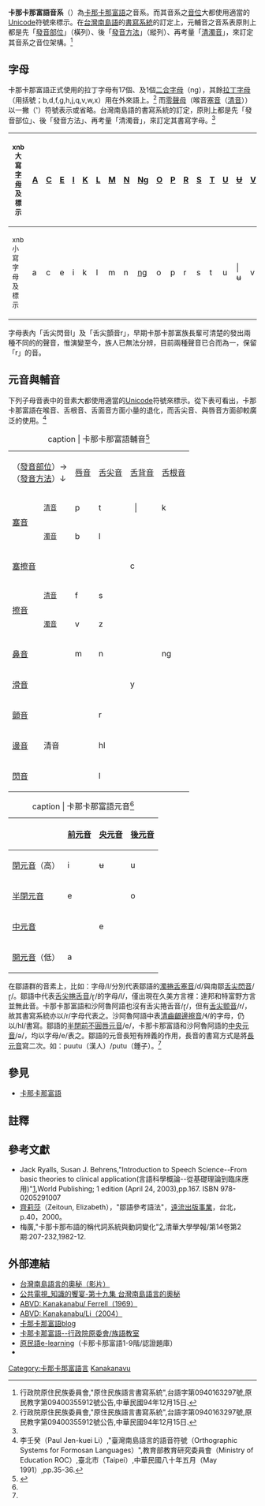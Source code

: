 {{noteTA
|T=zh-hant:卡那卡那富語音系; zh-hans:卡那卡那富语音系
|G1=Kanakanavu phonology
}}

'''卡那卡那富語音系'''（{{lang|en|Kanakanavu phonology}}）為[[卡那卡那富語|卡那卡那富語]]之音系。而其音系之[[音位|音位]]大都使用適當的[[Unicode|Unicode]]符號來標示。在[[台灣南島語|台灣南島語]]的[[書寫系統|書寫系統]]的訂定上，元輔音之音系表原則上都是先「[[發音部位|發音部位]]」（橫列）、後「[[發音方法|發音方法]]」（縱列）、再考量「[[清濁音|清濁音]]」，來訂定其音系之音位架構。<ref name=shaolatin>行政院原住民族委員會,"原住民族語言書寫系統"{{cite web |url=http://www.edu.tw/files/list/M0001/aboriginal.pdf |title=存档副本 |accessdate=2017-06-01 |deadurl=yes |archiveurl=https://web.archive.org/web/20110212023032/http://www.edu.tw/files/list/M0001/aboriginal.pdf |archivedate=2011-02-12 }},台語字第0940163297號,原民教字第09400355912號公告,中華民國94年12月15日.</ref>

==字母==
卡那卡那富語正式使用的拉丁字母有17個、及1個[[二合字母|二合字母]]（ng），其餘[[拉丁字母|拉丁字母]]（用括號；b,d,f,g,h,j,q,v,w,x）用在外來語上。<ref name=tsoulatin>行政院原住民族委員會,"原住民族語言書寫系統"{{cite web |url=http://www.edu.tw/files/list/M0001/aboriginal.pdf |title=存档副本 |accessdate=2017-06-01 |deadurl=yes |archiveurl=https://web.archive.org/web/20110212023032/http://www.edu.tw/files/list/M0001/aboriginal.pdf |archivedate=2011-02-12 }},台語字第0940163297號,原民教字第09400355912號公告,中華民國94年12月15日.</ref> 而[[零聲母|零聲母]]（喉音[[塞音|塞音]]（[[清音|清音]]））以一撇（'）符號表示或省略。台灣南島語的書寫系統的訂定，原則上都是先「發音部位」、後「發音方法」、再考量「清濁音」，來訂定其書寫字母。<ref name=tsoulatin/>

{| class=wikitable style="font-size: 1.25em;"
|-align=center
!<small>xnb大寫[[字母|字母]]及標示</small>
|[[A|A]]||[[C|C]]||[[E|E]]||[[I|I]]||[[K|K]]||[[L|L]]||[[M|M]]||[[N|N]]||[[Ng|Ng]]||[[O|O]]||[[P|P]]||[[R|R]]||[[S|S]]||[[T|T]]||[[U|U]]||[[Ʉ|Ʉ]]||[[V|V]]||'/（[[聲門塞音|ʔ]]）
|-align=center
!<small>xnb小寫字母及標示</small>
|a||c||e||i||k||l||m||n||[[ng|ng]]||o||p||r||s||t||u|||ʉ||v||'/（[[聲門塞音|ʔ]]）
|}

字母表內「舌尖閃音l」及「舌尖顫音r」，早期卡那卡那富族長輩可清楚的發出兩種不同的的聲音，惟演變至今，族人已無法分辨，目前兩種聲音已合而為一，保留「r」的音。

==元音與輔音==
下列子母音表中的音素大都使用適當的[[Unicode|Unicode]]符號來標示。從下表可看出，卡那卡那富語在喉音、舌根音、舌面音方面小量的退化，而舌尖音、與唇音方面卻較廣泛的使用。<ref>李壬癸（Paul Jen-kuei Li）,"臺灣南島語言的語音符號（Orthographic Systems for Formosan Languages）",教育部教育研究委員會（Ministry of Education ROC）,臺北市（Taipei）,中華民國八十年五月（May 1991）,pp.35-36.</ref>

{|class="IPA wikitable"
|+caption | 卡那卡那富語輔音<ref name="Teng 2008 11, 18">{{Harvcoltxt|Teng|2008|pp=11, 18}}</ref>
|-
| colspan=2 |（[[發音部位|發音部位]]）→<br>（[[發音方法|發音方法]]）↓
![[唇音|唇音]]
![[舌尖音|舌尖音]]
![[舌背音|舌背音]]
![[舌根音|舌根音]]
![[聲門音|聲門音]]
|-align=center
! rowspan=2 | [[塞音|塞音]] 
! <small>[[清音|清音]]</small>
| p {{IPAblink|p}}
| t {{IPAblink|t}}
|   |
| k {{IPAblink|k}}
| '（{{IPAblink|ʔ}}）
|-align=center
! <small>[[清濁音|濁音]] </small>
| b {{IPAblink|ɓ}}
| l {{IPAblink|ɗ}}
|   
|  
|  
|-align=center
! colspan=2 | [[塞擦音|塞擦音]] 
|   
|   
| c {{IPAblink|c}}
|   
|  
|-align=center
! rowspan=2 | [[擦音|擦音]]
! <small>[[清濁音|清音]] </small>
| f {{IPAblink|f}}
| s {{IPAblink|s}}
|   
|   
| h{{IPAblink|h}}
|-align=center
! <small>[[清濁音|濁音]] </small> 
| v {{IPAblink|v}}
| z {{IPAblink|z}}
|   
|   
|  
|-
! colspan=2 | [[鼻音_(辅音)|鼻音]]  
| m {{IPAblink|m}}
| n {{IPAblink|n}}
|   
| ng{{IPAblink|ŋ}}
|  
|-
! colspan=2 | [[滑音|滑音]]  
|   
|   
| y {{IPAblink|j}}
|   
|  
|-
! colspan=2 | [[顫音|顫音]]  
|   
| r {{IPAblink|r}}
|   
|   
|  
|-
! rowspan=1 | [[邊音|邊音]] || 清音
|  
| hl {{IPAblink|ɬ}}
|   
|    
|  
|-----
! colspan=2 | [[閃音|閃音]] 
|   
| l {{IPAblink|ɽ}}
|   
|   
|  
|}

{| class="IPA wikitable"
|+caption | 卡那卡那富語元音<ref name="Teng 2008 11, 18"/>
!
! [[前元音|前元音]]
! [[央元音|央元音]]
! [[後元音|後元音]]
|- align="center"
! [[閉元音|閉元音]]（高） 
| i{{IPAblink|i}}  
| ʉ{{IPAblink|ʉ}} 
| u{{IPAblink|u}}
|- align="center"
! [[半閉元音|半閉元音]] 
| e{{IPAblink|e}} 
|   
| o{{IPAblink|o}}
|- align="center"
! [[中元音|中元音]] 
|    
| e{{IPAblink|ə}} 
|  
|- align="center"
! [[開元音|開元音]]（低） 
| a{{IPAblink|a}}
|   
|  
|}


在鄒語群的音素上，比如：字母/l/分別代表鄒語的[[濁捲舌塞音|濁捲舌塞音]]/ɗ/與南鄒[[闪音|舌尖閃音]]/ɽ/。鄒語中代表[[捲舌音|舌尖捲舌音]]/ɽ/的字母/l/，僅出現在久美方言裡：達邦和特富野方言並無此音。卡那卡那富語和沙阿魯阿語也沒有舌尖捲舌音/ɽ/，但有[[颤音（语音学）|舌尖颤音]]/r/，故其書寫系統亦以/r/字母代表之。沙阿魯阿語中表[[清齒齦邊擦音|清齒齦邊擦音]]/ɬ/的字母，仍以/hl/書寫。鄒語的[[半閉前不圓唇元音|半閉前不圓唇元音]]/e/，卡那卡那富語和沙阿魯阿語的[[中央元音|中央元音]]/ǝ/，均以字母/e/表之。鄒語的元音長短有辨義的作用，長音的書寫方式是將[[長元音|長元音]]寫二次。如：puutu（漢人）/putu（錘子）。<ref name=tsoulatin/>

==參見==
*[[卡那卡那富語|卡那卡那富語]]

==註釋==
{{reflist}}

== 參考文獻 ==
{{refbegin|2}}
*Jack Ryalls, Susan J. Behrens,"Introduction to Speech Science--From basic theories to clinical application(言語科學概論--從基礎理論到臨床應用)"[https://www.amazon.com/Introduction-Speech-Science-Jack-Ryalls/dp/0205291007/ref=sr_1_1?ie=UTF8&qid=1531926750&sr=8-1&keywords=introduction+to+speech+science]{{Wayback|url=https://www.amazon.com/Introduction-Speech-Science-Jack-Ryalls/dp/0205291007/ref=sr_1_1?ie=UTF8&qid=1531926750&sr=8-1&keywords=introduction+to+speech+science |date=20190613230810 }},World Publishing; 1 edition (April 24, 2003),pp.167. ISBN 978-0205291007
*[[齊莉莎|齊莉莎]]（Zeitoun, Elizabeth），"鄒語參考語法"，[[遠流出版事業|遠流出版事業]]，台北，p.40，2000。
*梅廣,"卡那卡那布語的稱代詞系統與動詞變化"[http://www.hss.nthu.edu.tw/~thj/catalogue_detail.php?id=457],清華大學學報/第14卷第2期:207-232,1982-12.
{{refend}}

== 外部連結 ==
{{div col|cols=2}}
*[http://www.youmaker.com/video/sv?id=cc0c9909af5e4c6d8758ef0def64ead0001 台灣南島語言的奧秘（影片）]{{Wayback|url=http://www.youmaker.com/video/sv?id=cc0c9909af5e4c6d8758ef0def64ead0001 |date=20110720123709 }}
*[http://web.pts.org.tw/~web01/knowledge/19.htm 公共電視_知識的饗宴-第十九集 台灣南島語言的奧秘]{{Wayback|url=http://web.pts.org.tw/~web01/knowledge/19.htm |date=20101222165929 }}
*[https://web.archive.org/web/20111213044840/http://language.psy.auckland.ac.nz/austronesian/language.php?id=203 ABVD: Kanakanabu/ Ferrell（1969） ]
*[https://web.archive.org/web/20111212054912/http://language.psy.auckland.ac.nz/austronesian/language.php?id=825 ABVD: Kanakanabu/Li（2004）]
*[https://web.archive.org/web/20140903101434/http://blog.nownews.com/article.php?bid=495&tid=34991 卡那卡那富語blog]
*[https://web.archive.org/web/20140220071937/http://www.apc.gov.tw/portal/associate/dailyword/list.html?CID=7E2E68C485A6C497&enthic=5F0DC57316E06898D0636733C6861689 卡那卡那富語--行政院原委會/族語教室]
*[https://web.archive.org/web/20111208220112/http://e-learning.apc.gov.tw/ 原民語e-learning]（卡那卡那富語1-9階/認證題庫）
*{{YouTube|E-9cb5aiE3g|Myth（神話/song）}}
{{div col end}}
{{Language phonologies}}

[[Category:卡那卡那富語言|Category:卡那卡那富語言]]
[[Category:各語言音系|Kanakanavu]]